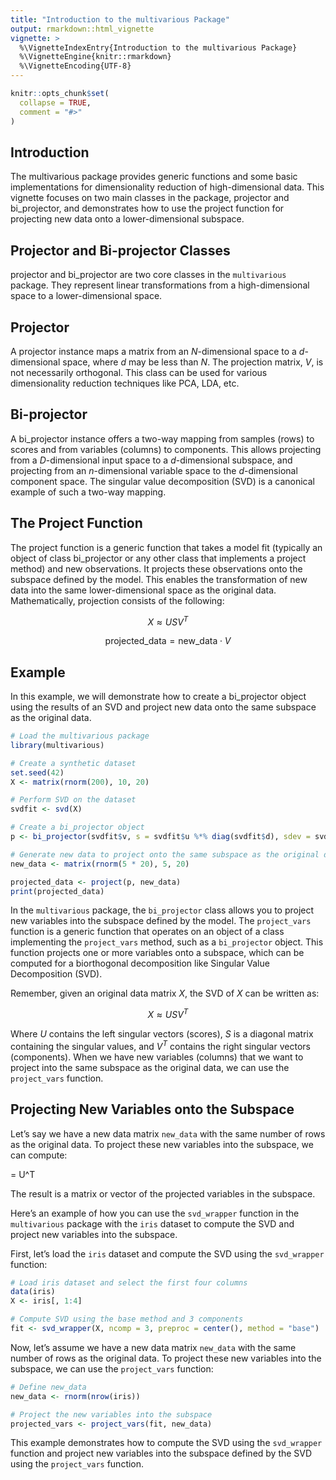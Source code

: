 ```yaml
---
title: "Introduction to the multivarious Package"
output: rmarkdown::html_vignette
vignette: >
  %\VignetteIndexEntry{Introduction to the multivarious Package}
  %\VignetteEngine{knitr::rmarkdown}
  %\VignetteEncoding{UTF-8}
---
```


```r
knitr::opts_chunk$set(
  collapse = TRUE,
  comment = "#>"
)
```

## Introduction

The multivarious package provides generic functions and some basic implementations for dimensionality reduction of high-dimensional data. This vignette focuses on two main classes in the package, projector and bi_projector, and demonstrates how to use the project function for projecting new data onto a lower-dimensional subspace.

## Projector and Bi-projector Classes
projector and bi_projector are two core classes in the `multivarious` package. They represent linear transformations from a high-dimensional space to a lower-dimensional space.

## Projector
A projector instance maps a matrix from an $N$-dimensional space to a $d$-dimensional space, where $d$ may be less than $N$. The projection matrix, $V$, is not necessarily orthogonal. This class can be used for various dimensionality reduction techniques like PCA, LDA, etc.

## Bi-projector
A bi_projector instance offers a two-way mapping from samples (rows) to scores and from variables (columns) to components. This allows projecting from a $D$-dimensional input space to a $d$-dimensional subspace, and projecting from an $n$-dimensional variable space to the $d$-dimensional component space. The singular value decomposition (SVD) is a canonical example of such a two-way mapping.

## The Project Function
The project function is a generic function that takes a model fit (typically an object of class bi_projector or any other class that implements a project method) and new observations. It projects these observations onto the subspace defined by the model. This enables the transformation of new data into the same lower-dimensional space as the original data. Mathematically, projection consists of the following:

$$
X \approx USV^T
$$

$$
\text{projected_data} = \text{new_data} \cdot V
$$


## Example
In this example, we will demonstrate how to create a bi_projector object using the results of an SVD and project new data onto the same subspace as the original data.

```r

# Load the multivarious package
library(multivarious)

# Create a synthetic dataset
set.seed(42)
X <- matrix(rnorm(200), 10, 20)

# Perform SVD on the dataset
svdfit <- svd(X)

# Create a bi_projector object
p <- bi_projector(svdfit$v, s = svdfit$u %*% diag(svdfit$d), sdev = svdfit$d)

# Generate new data to project onto the same subspace as the original data
new_data <- matrix(rnorm(5 * 20), 5, 20)

projected_data <- project(p, new_data)
print(projected_data)

```

In the `multivarious` package, the `bi_projector` class allows you to project new variables into the subspace defined by the model. The `project_vars` function is a generic function that operates on an object of a class implementing the `project_vars` method, such as a `bi_projector` object. This function projects one or more variables onto a subspace, which can be computed for a biorthogonal decomposition like Singular Value Decomposition (SVD).

Remember, given an original data matrix $X$, the SVD of $X$ can be written as:

$$
X \approx USV^T
$$


Where $U$ contains the left singular vectors (scores), $S$ is a diagonal matrix containing the singular values, and $V^T$ contains the right singular vectors (components). When we have new variables (columns) that we want to project into the same subspace as the original data, we can use the `project_vars` function.

## Projecting New Variables onto the Subspace

Let's say we have a new data matrix `new_data` with the same number of rows as the original data. To project these new variables into the subspace, we can compute:

\text{projected_vars} = U^T \cdot \text{new_data}

The result is a matrix or vector of the projected variables in the subspace.

Here's an example of how you can use the `svd_wrapper` function in the `multivarious` package with the `iris` dataset to compute the SVD and project new variables into the subspace.

First, let's load the `iris` dataset and compute the SVD using the `svd_wrapper` function:


```r
# Load iris dataset and select the first four columns
data(iris)
X <- iris[, 1:4]

# Compute SVD using the base method and 3 components
fit <- svd_wrapper(X, ncomp = 3, preproc = center(), method = "base")

```

Now, let's assume we have a new data matrix `new_data` with the same number of rows as the original data. To project these new variables into the subspace, we can use the `project_vars` function:

```r
# Define new_data
new_data <- rnorm(nrow(iris))

# Project the new variables into the subspace
projected_vars <- project_vars(fit, new_data)

```

This example demonstrates how to compute the SVD using the `svd_wrapper` function and project new variables into the subspace defined by the SVD using the `project_vars` function.
